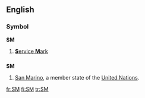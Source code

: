 {{also|Sm|.sm|sm}}
==English==

===Symbol===
'''SM'''

# [[service mark|'''S'''ervice '''M'''ark]]

==={{abbreviation}}===
'''SM'''

# [[San Marino]], a member state of the [[United Nations]].

[[fr:SM]]
[[fi:SM]]
[[tr:SM]]